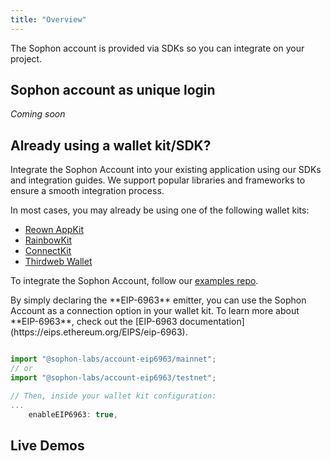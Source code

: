 ```yaml
---
title: "Overview"
---
```


The Sophon account is provided via SDKs so you can integrate on your project.

## Sophon account as unique login

_Coming soon_

## Already using a wallet kit/SDK?

Integrate the Sophon Account into your existing application using our SDKs and integration guides. We support popular libraries and frameworks to ensure a smooth integration process.

In most cases, you may already be using one of the following wallet kits:

- [Reown AppKit](https://docs.reown.com/appkit/overview)
- [RainbowKit](https://rainbow.me/)
- [ConnectKit](https://docs.family.co/connectkit)
- [Thirdweb Wallet](https://portal.thirdweb.com/)

To integrate the Sophon Account, follow our [examples repo](https://github.com/sophon-org/sophon-account/tree/main/examples).

<Note>
  By simply declaring the **EIP-6963** emitter, you can use the Sophon Account
  as a connection option in your wallet kit. To learn more about **EIP-6963**,
  check out the [EIP-6963
  documentation](https://eips.ethereum.org/EIPS/eip-6963).
</Note>

```typescript

import "@sophon-labs/account-eip6963/mainnet";
// or
import "@sophon-labs/account-eip6963/testnet";

// Then, inside your wallet kit configuration:
...
    enableEIP6963: true,
```

## Live Demos

<CardGroup cols={1}>

<Card
  title="EIP-6963"
  icon="code"
  href="https://github.com/sophon-org/sophon-account-sso/tree/main/examples/web/eip6963"
/>

</CardGroup>
